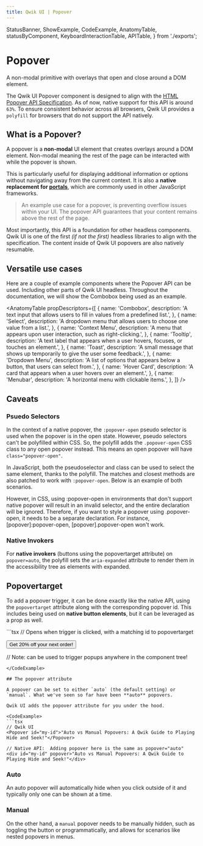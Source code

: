 ```yaml
---
title: Qwik UI | Popover
---
```


  StatusBanner,
  ShowExample,
  CodeExample,
  AnatomyTable,
  statusByComponent,
  KeyboardInteractionTable,
  APITable,
} from './exports';

<StatusBanner status={statusByComponent.headless.Popover}/> 

# Popover

A non-modal primitive with overlays that open and close around a DOM element.

<ShowExample example="hero" />

The Qwik UI Popover component is designed to align with the [HTML Popover API Specification](https://developer.mozilla.org/en-US/docs/Web/API/Popover_API). As of now, native support for this API is around `63%`. To ensure consistent behavior across all browsers, Qwik UI provides a `polyfill` for browsers that do not support the API natively.

## What is a Popover?

A popover is a **non-modal** UI element that creates overlays around a DOM element. Non-modal meaning the rest of the page can be interacted with while the popover is shown.

This is particularly useful for displaying additional information or options without navigating away from the current context. It is also a **native replacement for [portals](https://qwik.builder.io/docs/cookbook/portal/#portal)**, which are commonly used in other JavaScript frameworks. 

<ShowExample example="inspect" />

> An example use case for a popover, is preventing overflow issues within your UI. The popover API guarantees that your content remains above the rest of the page.

Most importantly, this API is a foundation for other headless components. Qwik UI is one of the first *(if not the first)* headless libraries to align with the specification. The content inside of Qwik UI popovers are also natively resumable.

## Versatile use cases

Here are a couple of example components where the Popover API can be used. Including other parts of Qwik UI headless. Throughout the documentation, we will show the Combobox being used as an example.

 <AnatomyTable
  propDescriptors={[
    {
      name: 'Combobox',
      description: 'A text input that allows users to fill in values from a predefined list.',
    },
    {
      name: 'Select',
      description: 'A dropdown menu that allows users to choose one value from a list.',
    },
    {
      name: 'Context Menu',
      description: 'A menu that appears upon user interaction, such as right-clicking.',
    },
    {
      name: 'Tooltip',
      description: 'A text label that appears when a user hovers, focuses, or touches an element.',
    },
    {
      name: 'Toast',
      description: 'A small message that shows up temporarily to give the user some feedback.',
    },
    {
      name: 'Dropdown Menu',
      description: 'A list of options that appears below a button, that users can select from.',
    },
    {
      name: 'Hover Card',
      description: 'A card that appears when a user hovers over an element.',
    },
    {
      name: 'Menubar',
      description: 'A horizontal menu with clickable items.',
    },
  ]}
/>

## Caveats


### Psuedo Selectors
In the context of a native popover, the `:popover-open` pseudo selector is used when the popover is in the open state. However, pseudo selectors can't be polyfilled within CSS. So, the polyfill adds the `.popover-open` CSS class to any open popover instead. This means an open popover will have `class="popover-open"`.

In JavaScript, both the pseudoselector and class can be used to select the same element, thanks to the polyfill. The matches and closest methods are also patched to work with `:popover-open`. Below is an example of both scenarios.

However, in CSS, using :popover-open in environments that don't support native popover will result in an invalid selector, and the entire declaration will be ignored. Therefore, if you want to style a popover using .popover-open, it needs to be a separate declaration. For instance, [popover]:popover-open, [popover].popover-open won't work.

### Native Invokers

For **native invokers** (buttons using the popovertarget attribute) on `popover=auto`, the polyfill sets the `aria-expanded` attribute to render them in the accessibility tree as elements with expanded.

## Popovertarget

To add a popover trigger, it can be done exactly like the native API, using the `popovertarget` attribute along with the corresponding popover id. This includes being used on **native button elements**, but it can be leveraged as a prop as well.

<CodeExample>
  ```tsx
  // Opens when trigger is clicked, with a matching id to popovertarget

  <button popovertarget="get-20-off">Get 20% off your next order!</button>

  // Note: can be used to trigger popups anywhere in the component tree!
  ```
</CodeExample>

## The popover attribute

A popover can be set to either `auto` (the default setting) or `manual`. What we've seen so far have been **auto** popovers.

Qwik UI adds the popover attribute for you under the hood.

<CodeExample>
  ```tsx
  // Qwik UI
  <Popover id="my-id">"Auto vs Manual Popovers: A Qwik Guide to Playing Hide and Seek!"</Popover>

  // Native API:  Adding popover here is the same as popover="auto"
  <div id="my-id" popover>"Auto vs Manual Popovers: A Qwik Guide to Playing Hide and Seek!"</div>
  ```
</CodeExample>


### Auto

<ShowExample example="auto" />

An auto popover will automatically hide when you click outside of it and typically only one can be shown at a time. 

### Manual

<ShowExample example="manual" />

On the other hand, a `manual` popover needs to be manually hidden, such as toggling the button or programmatically, and allows for scenarios like nested popovers in menus.


